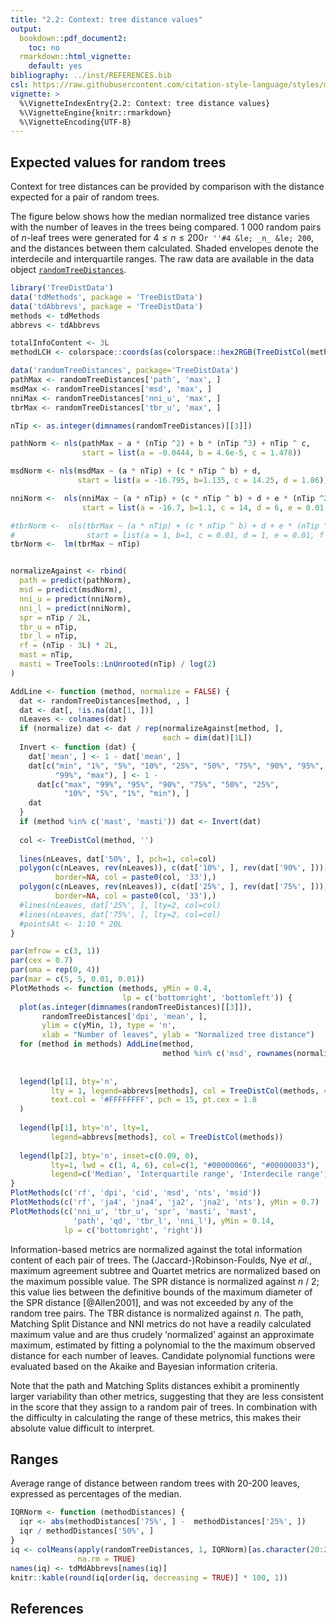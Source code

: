```yaml
---
title: "2.2: Context: tree distance values"
output: 
  bookdown::pdf_document2:
    toc: no
  rmarkdown::html_vignette:
    default: yes
bibliography: ../inst/REFERENCES.bib
csl: https://raw.githubusercontent.com/citation-style-language/styles/master/apa-old-doi-prefix.csl
vignette: >
  %\VignetteIndexEntry{2.2: Context: tree distance values}
  %\VignetteEngine{knitr::rmarkdown}
  %\VignetteEncoding{UTF-8}
---
```


## Expected values for random trees

Context for tree distances can be provided by comparison with the
distance expected for a pair of random trees. 

The figure below shows how the median normalized tree distance varies with the 
number of leaves in the trees being compared.
1&nbsp;000 random pairs of _n_-leaf trees were generated for
$4 \leq n \leq 200$`r ''#4 &le; _n_ &le; 200`,
and the distances between them calculated.
Shaded envelopes denote the interdecile and interquartile ranges.
The raw data are available in the data object [`randomTreeDistances`](../reference/randomTreeDistances.html).

```R
library('TreeDistData')
data('tdMethods', package = 'TreeDistData')
data('tdAbbrevs', package = 'TreeDistData')
methods <- tdMethods
abbrevs <- tdAbbrevs

totalInfoContent <- 3L
methodLCH <- colorspace::coords(as(colorspace::hex2RGB(TreeDistCol(methods)), 'polarLUV'))

data('randomTreeDistances', package='TreeDistData')
pathMax <- randomTreeDistances['path', 'max', ]
msdMax <- randomTreeDistances['msd', 'max', ]
nniMax <- randomTreeDistances['nni_u', 'max', ]
tbrMax <- randomTreeDistances['tbr_u', 'max', ]

nTip <- as.integer(dimnames(randomTreeDistances)[[3]])

pathNorm <- nls(pathMax ~ a * (nTip ^2) + b * (nTip ^3) + nTip ^ c,
                start = list(a = -0.0444, b = 4.6e-5, c = 1.478))

msdNorm <- nls(msdMax ~ (a * nTip) + (c * nTip ^ b) + d,
               start = list(a = -16.795, b=1.135, c = 14.25, d = 1.86))

nniNorm <-  nls(nniMax ~ (a * nTip) + (c * nTip ^ b) + d + e * (nTip ^2) + f * (nTip ^3),
                start = list(a = -16.7, b=1.1, c = 14, d = 6, e = 0.01, f = 0.01))

#tbrNorm <-  nls(tbrMax ~ (a * nTip) + (c * nTip ^ b) + d + e * (nTip ^2) + f * (nTip ^3),
#                start = list(a = 1, b=1, c = 0.01, d = 1, e = 0.01, f = 0.01))
tbrNorm <-  lm(tbrMax ~ nTip)


normalizeAgainst <- rbind(
  path = predict(pathNorm),
  msd = predict(msdNorm),
  nni_u = predict(nniNorm),
  nni_l = predict(nniNorm),
  spr = nTip / 2L,
  tbr_u = nTip,
  tbr_l = nTip,
  rf = (nTip - 3L) * 2L,
  mast = nTip,
  masti = TreeTools::LnUnrooted(nTip) / log(2)
)

AddLine <- function (method, normalize = FALSE) {
  dat <- randomTreeDistances[method, , ]
  dat <- dat[, !is.na(dat[1, ])]
  nLeaves <- colnames(dat)
  if (normalize) dat <- dat / rep(normalizeAgainst[method, ], 
                                  each = dim(dat)[1L])
  Invert <- function (dat) {
    dat['mean', ] <- 1 - dat['mean', ]
    dat[c("min", "1%", "5%", "10%", "25%", "50%", "75%", "90%", "95%", 
          "99%", "max"), ] <- 1 - 
      dat[c("max", "99%", "95%", "90%", "75%", "50%", "25%", 
            "10%", "5%", "1%", "min"), ]
    dat
  }
  if (method %in% c('mast', 'masti')) dat <- Invert(dat)
  
  col <- TreeDistCol(method, '')
  
  lines(nLeaves, dat['50%', ], pch=1, col=col)
  polygon(c(nLeaves, rev(nLeaves)), c(dat['10%', ], rev(dat['90%', ])),
          border=NA, col = paste0(col, '33'),)
  polygon(c(nLeaves, rev(nLeaves)), c(dat['25%', ], rev(dat['75%', ])),
          border=NA, col = paste0(col, '33'),)
  #lines(nLeaves, dat['25%', ], lty=2, col=col)
  #lines(nLeaves, dat['75%', ], lty=2, col=col)
  #pointsAt <- 1:10 * 20L
}
```

```R
par(mfrow = c(3, 1))
par(cex = 0.7)
par(oma = rep(0, 4))
par(mar = c(5, 5, 0.01, 0.01))
PlotMethods <- function (methods, yMin = 0.4,
                         lp = c('bottomright', 'bottomleft')) {
  plot(as.integer(dimnames(randomTreeDistances)[[3]]),
       randomTreeDistances['dpi', 'mean', ],
       ylim = c(yMin, 1), type = 'n',
       xlab = "Number of leaves", ylab = "Normalized tree distance")
  for (method in methods) AddLine(method, 
                                  method %in% c('msd', rownames(normalizeAgainst)))
  
  
  legend(lp[1], bty='n',
         lty = 1, legend=abbrevs[methods], col = TreeDistCol(methods, 44),
         text.col = '#FFFFFFFF', pch = 15, pt.cex = 1.8
  )
  
  legend(lp[1], bty='n', lty=1, 
         legend=abbrevs[methods], col = TreeDistCol(methods))
  
  legend(lp[2], bty='n', inset=c(0.09, 0),
         lty=1, lwd = c(1, 4, 6), col=c(1, "#00000066", "#00000033"),
         legend=c('Median', 'Interquartile range', 'Interdecile range'))
}
PlotMethods(c('rf', 'dpi', 'cid', 'msd', 'nts', 'msid'))
PlotMethods(c('rf', 'ja4', 'jna4', 'ja2', 'jna2', 'nts'), yMin = 0.7)
PlotMethods(c('nni_u', 'tbr_u', 'spr', 'masti', 'mast',
              'path', 'qd', 'tbr_l', 'nni_l'), yMin = 0.14, 
            lp = c('bottomright', 'right'))
```


Information-based metrics are normalized against the total information content 
of each pair of trees. 
The (Jaccard-)Robinson-Foulds, Nye _et al._, maximum agreement subtree and 
Quartet metrics are normalized based on the maximum possible value. 
The SPR distance is normalized against _n_ / 2; this value lies between the 
definitive bounds of the maximum diameter of the SPR distance [@Allen2001],
and was not exceeded by any of the random tree pairs.  The TBR distance is 
normalized against _n_.
The path, Matching Split Distance and NNI metrics do not have a readily
calculated maximum value and are thus crudely 'normalized' against an
approximate maximum, estimated by fitting a polynomial to the the maximum 
observed distance for each number of leaves.  Candidate polynomial functions
were evaluated based on the Akaike and Bayesian information criteria.

Note that the path and Matching Splits distances exhibit a prominently larger 
variability than other metrics, suggesting that they are less consistent in the
score that they assign to a random pair of trees.  In combination with the 
difficulty in calculating the range of these metrics, this makes their 
absolute value difficult to interpret.

## Ranges

Average range of distance between random trees with 20-200 leaves, 
expressed as percentages of the median.

```R
IQRNorm <- function (methodDistances) {
  iqr <- abs(methodDistances['75%', ] -  methodDistances['25%', ])
  iqr / methodDistances['50%', ]
}
iq <- colMeans(apply(randomTreeDistances, 1, IQRNorm)[as.character(20:200), ], 
               na.rm = TRUE)
names(iq) <- tdMdAbbrevs[names(iq)]
knitr::kable(round(iq[order(iq, decreasing = TRUE)] * 100, 1))
```

## References
